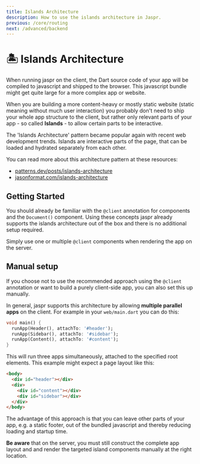```yaml
---
title: Islands Architecture
description: How to use the islands architecture in Jaspr.
previous: /core/routing
next: /advanced/backend
---
```


# 🏝 Islands Architecture

When running jaspr on the client, the Dart source code of your app will be compiled to javascript
and shipped to the browser. This javascript bundle might get quite large for a more complex app or website.

When you are building a more content-heavy or mostly static website (static meaning without much user interaction)
you probably don't need to ship your whole app structure to the client, but rather only relevant parts of your
app - so called **Islands** - to allow certain parts to be interactive.

<Info>
The 'Islands Architecture' pattern became popular again with recent web development trends.
Islands are interactive parts of the page, that can be loaded and hydrated separately from each other.
</Info>

You can read more about this architecture pattern at these resources:
- [patterns.dev/posts/islands-architecture](https://www.patterns.dev/posts/islands-architecture/)
- [jasonformat.com/islands-architecture](https://jasonformat.com/islands-architecture/)

## Getting Started

You should already be familiar with the `@client` annotation for components and the `Document()` component.
Using these concepts jaspr already supports the islands architecture out of the box and there is no additional
setup required.

Simply use one or multiple `@client` components when rendering the app on the server.

## Manual setup

If you choose not to use the recommended approach using the `@client` annotation or want to build a
purely client-side app, you can also set this up manually.

In general, jaspr supports this architecture by allowing **multiple parallel apps** on the client.
For example in your `web/main.dart` you can do this:

```dart
void main() {
  runApp(Header(), attachTo: '#header');
  runApp(Sidebar(), attachTo: '#sidebar');
  runApp(Content(), attachTo: '#content');
}
```

This will run three apps simultaneously, attached to the specified root elements.
This example might expect a page layout like this:

```html
<body>
  <div id="header"></div>
  <div>
    <div id="content"></div>
    <div id="sidebar"></div>
  </div>
</body>
```

The advantage of this approach is that you can leave other parts of your app, e.g. a static footer,
out of the bundled javascript and thereby reducing loading and startup time.

**Be aware** that on the server, you must still construct the complete app layout and and render the
targeted island components manually at the right location.
